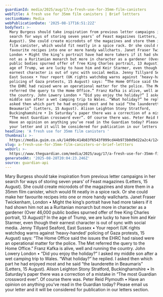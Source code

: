 ```yaml
---
guardianId: media/2025/aug/17/a-fresh-use-for-35mm-film-canisters
webTitle: A fresh use for 35mm film canisters | Brief lettters
sectionName: Media
webPublicationDate: '2025-08-17T16:51:22Z'
bodyText: >-
  Mary Burgess should take inspiration from previous letter campaigns in her
  search for ways of storing seven years’ of Feast magazines (Letters, 15
  August). She could create microdots of the magazines and store them in a 35mm
  film canister, which would fit neatly in a spice rack. Or she could make her
  favourite recipes into one or more handy wallcharts. Janet Fraser Twickenham,
  London • Might the king’s portrait have had more takers if it had shown him
  not as a Ruritanian monarch but more in character as a gardener (Over 46,000
  public bodies spurned offer of free King Charles portrait, 13 August)? In the
  age of Trump, we are lucky to have him and Keir Starmer, even though their
  earnest character is out of sync with social media. Jenny Tillyard Seaford,
  East Sussex • Your report (UK rights watchdog warns against ‘heavy-handed’
  policing of Gaza protests, 15 August) says: “The Home Office said the issues
  the EHRC had raised were an operational matter for the police. The Met
  referred the query to the Home Office.” Franz Kafka is alive, well and running
  the country. John Lowery London • “Did you enjoy the holiday?” I asked my
  middle son after a wet camping trip to Wales. “What holiday?” he replied. I
  asked then which part he had enjoyed most and he said “the launderette in
  Beaumaris” (Letters, 15 August). Alison Leighton Stony Stratford,
  Buckinghamshire • In Saturday’s paper there was a correction of a mistake in
  “The most Guardian crossword ever”. Of course there was. Peter Reid Plymouth •
  Have an opinion on anything you’ve read in the Guardian today? Please email us
  your letter and it will be considered for publication in our letters section.
headline: 'A fresh use for 35mm film canisters '
thumbnail: >-
  https://media.guim.co.uk/14d90c414b83f6543f099cd44b973b0d9d22a2c4/124_0_751_601/500.jpg
slug: a-fresh-use-for-35mm-film-canisters-or-brief-lettters
webUrl: >-
  https://www.theguardian.com/media/2025/aug/17/a-fresh-use-for-35mm-film-canisters
generatedAt: '2025-08-28T20:04:23.246Z'
source: guardian-api
---
```

Mary Burgess should take inspiration from previous letter campaigns in her search for ways of storing seven years’ of Feast magazines (Letters, 15 August). She could create microdots of the magazines and store them in a 35mm film canister, which would fit neatly in a spice rack. Or she could make her favourite recipes into one or more handy wallcharts. Janet Fraser Twickenham, London • Might the king’s portrait have had more takers if it had shown him not as a Ruritanian monarch but more in character as a gardener (Over 46,000 public bodies spurned offer of free King Charles portrait, 13 August)? In the age of Trump, we are lucky to have him and Keir Starmer, even though their earnest character is out of sync with social media. Jenny Tillyard Seaford, East Sussex • Your report (UK rights watchdog warns against ‘heavy-handed’ policing of Gaza protests, 15 August) says: “The Home Office said the issues the EHRC had raised were an operational matter for the police. The Met referred the query to the Home Office.” Franz Kafka is alive, well and running the country. John Lowery London • “Did you enjoy the holiday?” I asked my middle son after a wet camping trip to Wales. “What holiday?” he replied. I asked then which part he had enjoyed most and he said “the launderette in Beaumaris” (Letters, 15 August). Alison Leighton Stony Stratford, Buckinghamshire • In Saturday’s paper there was a correction of a mistake in “The most Guardian crossword ever”. Of course there was. Peter Reid Plymouth • Have an opinion on anything you’ve read in the Guardian today? Please email us your letter and it will be considered for publication in our letters section.
